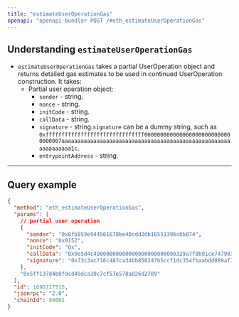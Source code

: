 ```yaml
---
title: "estimateUserOperationGas"
openapi: "openapi-bundler POST /#eth_estimateUserOperationGas"
---
```


## Understanding `estimateUserOperationGas`

- `estimateUserOperationGas` takes a partial UserOperation object and returns detailed gas estimates to be used in continued UserOperation construction. It takes:
  - Partial user operation object:
    - `sender` - string.
    - `nonce` - string.
    - `initCode` - string.
    - `callData` - string.
    - `signature` - string.`signature` can be a dummy string, such as `0xfffffffffffffffffffffffffffffff0000000000000000000000000000000007aaaaaaaaaaaaaaaaaaaaaaaaaaaaaaaaaaaaaaaaaaaaaaaaaaaaaaaaaaaaaaa1c`.
    - `entrypointAddress` - string.

***

## Query example

```json JSON
{
  "method": "eth_estimateUserOperationGas",
  "params": [
    // partial user operation
    {
      "sender": "0x8fb859e944561678be40cdd2db16551396c0b074",
      "nonce": "0x0152",
      "initCode": "0x",
      "callData": "0x9e5d4c49000000000000000000000000329a7f8b91ce7479035cb1b5d62ab41845830ce8000000000000000000000000000000000000000000000000000000000000000100000000000000000000000000000000000000000000000000000000000000600000000000000000000000000000000000000000000000000000000000000000",
      "signature": "0x73c3ac716c487ca34bb858247b5ccf1dc354fbaabdd089af3b2ac8e78ba85a4959a2d76250325bd67c11771c31fccda87c33ceec17cc0de912690521bb95ffcb1b"
    },
    "0x5ff137d4b0fdcd49dca30c7cf57e578a026d2789"
  ],
  "id": 1695717515,
  "jsonrpc": "2.0",
  "chainId": 80001
}
```